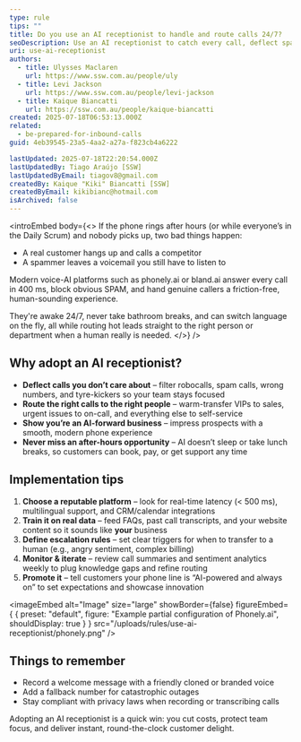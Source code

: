 ```yaml
---
type: rule
tips: ""
title: Do you use an AI receptionist to handle and route calls 24/7?
seoDescription: Use an AI receptionist to catch every call, deflect spam, and route customers to the right person 24/7.
uri: use-ai-receptionist
authors:
  - title: Ulysses Maclaren
    url: https://www.ssw.com.au/people/uly
  - title: Levi Jackson
    url: https://www.ssw.com.au/people/levi-jackson
  - title: Kaique Biancatti
    url: https://ssw.com.au/people/kaique-biancatti
created: 2025-07-18T06:53:13.000Z
related:
  - be-prepared-for-inbound-calls
guid: 4eb39545-23a5-4aa2-a27a-f823cb4a6222

lastUpdated: 2025-07-18T22:20:54.000Z
lastUpdatedBy: Tiago Araújo [SSW]
lastUpdatedByEmail: tiagov8@gmail.com
createdBy: Kaique "Kiki" Biancatti [SSW]
createdByEmail: kikibianc@hotmail.com
isArchived: false
---
```

<introEmbed
  body={<>
If the phone rings after hours (or while everyone’s in the Daily Scrum) and nobody picks up, two bad things happen:

* A real customer hangs up and calls a competitor
* A spammer leaves a voicemail you still have to listen to

Modern voice-AI platforms such as phonely.ai or bland.ai answer every call in 400 ms, block obvious SPAM, and hand genuine callers a friction-free, human-sounding experience.

They're awake 24/7, never take bathroom breaks, and can switch language on the fly, all while routing hot leads straight to the right person or department when a human really is needed.
  </>}
/>
## Why adopt an AI receptionist?

* **Deflect calls you don’t care about** – filter robocalls, spam calls, wrong numbers, and tyre-kickers so your team stays focused
* **Route the right calls to the right people** – warm-transfer VIPs to sales, urgent issues to on-call, and everything else to self-service
* **Show you’re an AI-forward business** – impress prospects with a smooth, modern phone experience
* **Never miss an after-hours opportunity** – AI doesn’t sleep or take lunch breaks, so customers can book, pay, or get support any time

## Implementation tips

1. **Choose a reputable platform** – look for real-time latency (< 500 ms), multilingual support, and CRM/calendar integrations
2. **Train it on real data** – feed FAQs, past call transcripts, and your website content so it sounds like **your** business
3. **Define escalation rules** – set clear triggers for when to transfer to a human (e.g., angry sentiment, complex billing)
4. **Monitor & iterate** – review call summaries and sentiment analytics weekly to plug knowledge gaps and refine routing
5. **Promote it** – tell customers your phone line is “AI-powered and always on” to set expectations and showcase innovation


<imageEmbed
  alt="Image"
  size="large"
  showBorder={false}
  figureEmbed={ {
    preset: "default",
    figure: "Example partial configuration of Phonely.ai",
    shouldDisplay: true
  } }
  src="/uploads/rules/use-ai-receptionist/phonely.png"
/>

## Things to remember

* Record a welcome message with a friendly cloned or branded voice
* Add a fallback number for catastrophic outages
* Stay compliant with privacy laws when recording or transcribing calls

Adopting an AI receptionist is a quick win: you cut costs, protect team focus, and deliver instant, round-the-clock customer delight.
